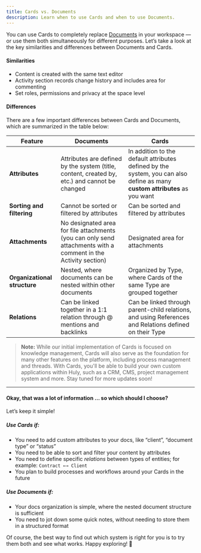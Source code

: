 ```yaml
---
title: Cards vs. Documents
description: Learn when to use Cards and when to use Documents.
---
```


You can use Cards to completely replace [Documents](/knowledge-management/documents) in your workspace — or use them both simultaneously for different purposes. Let’s take a look at the key similarities and differences between Documents and Cards.

#### Similarities

- Content is created with the same text editor  
- Activity section records change history and includes area for commenting  
- Set roles, permissions and privacy at the space level  

#### Differences

There are a few important differences between Cards and Documents, which are summarized in the table below:

| **Feature**                  | **Documents**                                                                 | **Cards**                                                                                      |
|--------------------------|---------------------------------------------------------------------------|--------------------------------------------------------------------------------------------|
| **Attributes**           | Attributes are defined by the system (title, content, created by, etc.) and cannot be changed | In addition to the default attributes defined by the system, you can also define as many **custom attributes** as you want                         |
| **Sorting and filtering**| Cannot be sorted or filtered by attributes                                   | Can be sorted and filtered by attributes                                                       |
| **Attachments**          | No designated area for file attachments (you can only send attachments with a comment in the Activity section) | Designated area for attachments                                                      |
| **Organizational structure** | Nested, where documents can be nested within other documents            | Organized by Type, where Cards of the same Type are grouped together                      |
| **Relations**            | Can be linked together in a 1:1 relation through @ mentions and backlinks | Can be linked through parent-child relations, and using References and Relations defined on their Type |

> **Note:** While our initial implementation of Cards is focused on knowledge management, Cards will also serve as the foundation for many other features on the platform, including process management and threads. With Cards, you'll be able to build your own custom applications within Huly, such as a CRM, CMS, project management system and more. Stay tuned for more updates soon!

---

#### Okay, that was a lot of information … so which should I choose?

Let’s keep it simple!

##### Use **Cards** if:

- You need to add custom attributes to your docs, like “client”, “document type” or “status”  
- You need to be able to sort and filter your content by attributes  
- You need to define specific _relations_ between types of entities; for example: `Contract ←→ Client`  
- You plan to build processes and workflows around your Cards in the future  

##### Use **Documents** if:

- Your docs organization is simple, where the nested document structure is sufficient  
- You need to jot down some quick notes, without needing to store them in a structured format  

Of course, the best way to find out which system is right for you is to try them both and see what works. Happy exploring! 🚀
